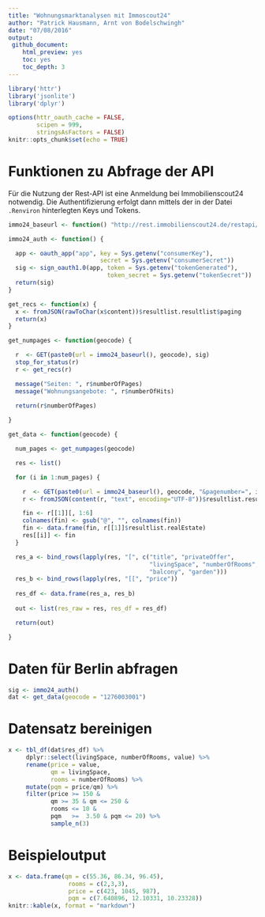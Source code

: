 ```yaml
---
title: "Wohnungsmarktanalysen mit Immoscout24"
author: "Patrick Hausmann, Arnt von Bodelschwingh"
date: "07/08/2016"
output:
 github_document:
    html_preview: yes
    toc: yes
    toc_depth: 3
---
```


```r
library('httr')
library('jsonlite')
library('dplyr')

options(httr_oauth_cache = FALSE,
        scipen = 999,
        stringsAsFactors = FALSE)
knitr::opts_chunk$set(echo = TRUE)

```

# Funktionen zu Abfrage der API

Für die Nutzung der Rest-API ist eine Anmeldung bei Immobilienscout24 notwendig. Die Authentifizierung erfolgt dann mittels der in der Datei `.Renviron`
hinterlegten Keys und Tokens.

```r

immo24_baseurl <- function() "http://rest.immobilienscout24.de/restapi/api/search/v1.0/search/region?realestatetype=apartmentrent&geocodes="

immo24_auth <- function() {

  app <- oauth_app("app", key = Sys.getenv("consumerKey"),
                          secret = Sys.getenv("consumerSecret"))
  sig <- sign_oauth1.0(app, token = Sys.getenv("tokenGenerated"),
                            token_secret = Sys.getenv("tokenSecret"))
  return(sig)
}

get_recs <- function(x) {
  x <- fromJSON(rawToChar(x$content))$resultlist.resultlist$paging
  return(x)
}

get_numpages <- function(geocode) {

  r  <- GET(paste0(url = immo24_baseurl(), geocode), sig)
  stop_for_status(r)
  r <- get_recs(r)

  message("Seiten: ", r$numberOfPages)
  message("Wohnungsangebote: ", r$numberOfHits)
  
  return(r$numberOfPages)

}

get_data <- function(geocode) {

  num_pages <- get_numpages(geocode)

  res <- list()

  for (i in 1:num_pages) {

    r  <- GET(paste0(url = immo24_baseurl(), geocode, "&pagenumber=", i), sig)
    r <- fromJSON(content(r, "text", encoding="UTF-8"))$resultlist.resultlist$resultlistEntries$resultlistEntry

    fin <- r[[1]][, 1:6]
    colnames(fin) <- gsub("@", "", colnames(fin))
    fin <- data.frame(fin, r[[1]]$resultlist.realEstate)
    res[[i]] <- fin
  }

  res_a <- bind_rows(lapply(res, "[", c("title", "privateOffer", 
                                        "livingSpace", "numberOfRooms", 
                                        "balcony", "garden")))
  res_b <- bind_rows(lapply(res, "[[", "price"))
  
  res_df <- data.frame(res_a, res_b)
  
  out <- list(res_raw = res, res_df = res_df)

  return(out)

}

```

# Daten für Berlin abfragen

```r

sig <- immo24_auth()
dat <- get_data(geocode = "1276003001")

```

# Datensatz bereinigen

```r

x <- tbl_df(dat$res_df) %>%
     dplyr::select(livingSpace, numberOfRooms, value) %>%
     rename(price = value, 
            qm = livingSpace,
            rooms = numberOfRooms) %>%
     mutate(pqm = price/qm) %>%
     filter(price >= 150 & 
            qm >= 35 & qm <= 250 & 
            rooms <= 10 &
            pqm   >=  3.50 & pqm <= 20) %>%
            sample_n(3)

```

# Beispieloutput

```r

x <- data.frame(qm = c(55.36, 86.34, 96.45), 
                 rooms = c(2,3,3), 
                 price = c(423, 1045, 987),
                 pqm = c(7.640896, 12.10331, 10.23328))
knitr::kable(x, format = "markdown")

```

